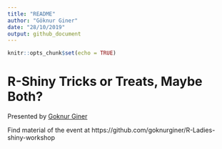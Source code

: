 ```yaml
---
title: "README"
author: "Göknur Giner"
date: "28/10/2019"
output: github_document
---
```


```r
knitr::opts_chunk$set(echo = TRUE)
```


# R-Shiny Tricks or Treats, Maybe Both?

Presented by [Goknur Giner](https://twitter.com/goknurginer)

Find material of the event at  https://github.com/goknurginer/R-Ladies-shiny-workshop